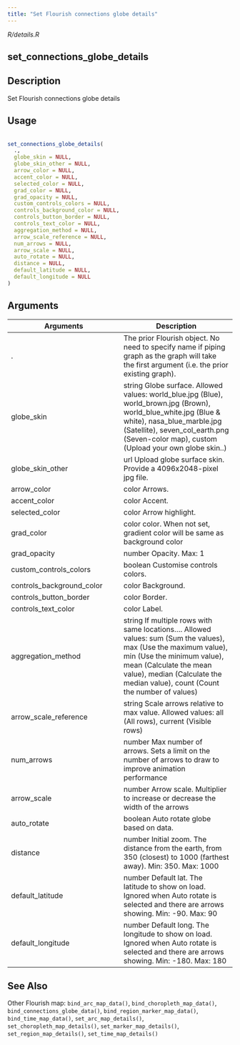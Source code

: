 ```yaml
---
title: "Set Flourish connections globe details"
---
```


*R/details.R*

## set_connections_globe_details

## Description
 Set Flourish connections globe details 


## Usage
```r
 
set_connections_globe_details( 
  ., 
  globe_skin = NULL, 
  globe_skin_other = NULL, 
  arrow_color = NULL, 
  accent_color = NULL, 
  selected_color = NULL, 
  grad_color = NULL, 
  grad_opacity = NULL, 
  custom_controls_colors = NULL, 
  controls_background_color = NULL, 
  controls_button_border = NULL, 
  controls_text_color = NULL, 
  aggregation_method = NULL, 
  arrow_scale_reference = NULL, 
  num_arrows = NULL, 
  arrow_scale = NULL, 
  auto_rotate = NULL, 
  distance = NULL, 
  default_latitude = NULL, 
  default_longitude = NULL 
) 
```

## Arguments
|Arguments|Description|
|---|---|
| . | The prior Flourish object. No need to specify name if piping graph as the graph will take the first argument (i.e. the prior existing graph). |
| globe_skin | string Globe surface. Allowed values: world_blue.jpg (Blue), world_brown.jpg (Brown), world_blue_white.jpg (Blue & white), nasa_blue_marble.jpg (Satellite), seven_col_earth.png (Seven-color map), custom (Upload your own globe skin..) |
| globe_skin_other | url Upload globe surface skin. Provide a 4096x2048-pixel jpg file. |
| arrow_color | color Arrows. |
| accent_color | color Accent. |
| selected_color | color Arrow highlight. |
| grad_color | color color. When not set, gradient color will be same as background color |
| grad_opacity | number Opacity. Max: 1 |
| custom_controls_colors | boolean Customise controls colors. |
| controls_background_color | color Background. |
| controls_button_border | color Border. |
| controls_text_color | color Label. |
| aggregation_method | string If multiple rows with same locations.... Allowed values: sum (Sum the values), max (Use the maximum value), min (Use the minimum value), mean (Calculate the mean value), median (Calculate the median value), count (Count the number of values) |
| arrow_scale_reference | string Scale arrows relative to max value. Allowed values: all (All rows), current (Visible rows) |
| num_arrows | number Max number of arrows. Sets a limit on the number of arrows to draw to improve animation performance |
| arrow_scale | number Arrow scale. Multiplier to increase or decrease the width of the arrows |
| auto_rotate | boolean Auto rotate globe based on data. |
| distance | number Initial zoom. The distance from the earth, from 350 (closest) to 1000 (farthest away). Min: 350. Max: 1000 |
| default_latitude | number Default lat. The latitude to show on load. Ignored when Auto rotate is selected and there are arrows showing. Min: -90. Max: 90 |
| default_longitude | number Default long. The longitude to show on load. Ignored when Auto rotate is selected and there are arrows showing. Min: -180. Max: 180 |






## See Also
 Other Flourish map:  `bind_arc_map_data()`, `bind_choropleth_map_data()`, `bind_connections_globe_data()`, `bind_region_marker_map_data()`, `bind_time_map_data()`, `set_arc_map_details()`, `set_choropleth_map_details()`, `set_marker_map_details()`, `set_region_map_details()`, `set_time_map_details()` 


